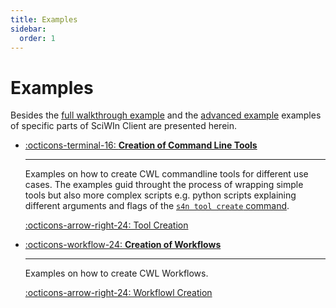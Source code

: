 ```yaml
--- 
title: Examples
sidebar:
  order: 1
---
```


# Examples
Besides the [full walkthrough example](../getting-started/example.md) and the [advanced example](advanced-example.md) examples of specific parts of SciWIn Client are presented herein.

<div class="grid cards" markdown>

-   [:octicons-terminal-16: __Creation of Command Line Tools__](tool-creation.md)

    ---
 
    Examples on how to create CWL commandline tools for different use cases. The examples guid throught the process of wrapping simple tools but also more complex scripts e.g. python scripts explaining different arguments and flags of the [`s4n tool create` command](../reference/tool.md).

    [:octicons-arrow-right-24: Tool Creation](tool-creation.md)

-   [:octicons-workflow-24: __Creation of Workflows__](workflow-creation.md)

    ---
 
    Examples on how to create CWL Workflows.

    [:octicons-arrow-right-24: Workflowl Creation](workflow-creation.md)

</div>